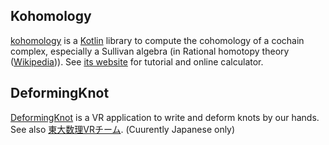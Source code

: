 ## Kohomology
[kohomology](https://github.com/shwaka/kohomology) is a [Kotlin](https://kotlinlang.org/) library to compute the cohomology of a cochain complex, especially a Sullivan algebra (in Rational homotopy theory ([Wikipedia](https://en.wikipedia.org/wiki/Rational_homotopy_theory))).
See [its website](https://shwaka.github.io/kohomology/index.html) for tutorial and online calculator.

## DeformingKnot
[DeformingKnot](https://github.com/UTMS-VR/DeformingKnot) is a VR application to write and deform knots by our hands.
See also [東大数理VRチーム](https://utms-vr.github.io/). (Cuurently Japanese only)
